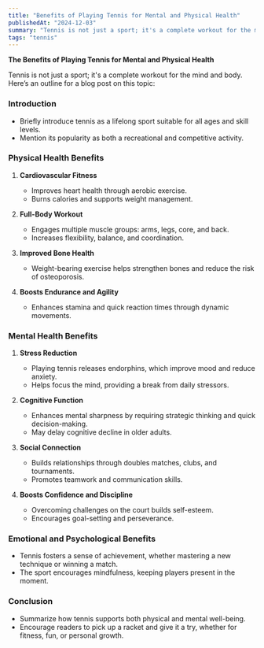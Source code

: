 ```yaml
---
title: "Benefits of Playing Tennis for Mental and Physical Health"
publishedAt: "2024-12-03"
summary: "Tennis is not just a sport; it's a complete workout for the mind and body. Here’s an outline for a blog post on this topic:"
tags: "tennis"
---
```

**The Benefits of Playing Tennis for Mental and Physical Health**  

Tennis is not just a sport; it's a complete workout for the mind and body. Here’s an outline for a blog post on this topic:  


### **Introduction**  
- Briefly introduce tennis as a lifelong sport suitable for all ages and skill levels.  
- Mention its popularity as both a recreational and competitive activity.  

### **Physical Health Benefits**  
1. **Cardiovascular Fitness**  
   - Improves heart health through aerobic exercise.  
   - Burns calories and supports weight management.  

2. **Full-Body Workout**  
   - Engages multiple muscle groups: arms, legs, core, and back.  
   - Increases flexibility, balance, and coordination.  

3. **Improved Bone Health**  
   - Weight-bearing exercise helps strengthen bones and reduce the risk of osteoporosis.  

4. **Boosts Endurance and Agility**  
   - Enhances stamina and quick reaction times through dynamic movements.  

### **Mental Health Benefits**  
1. **Stress Reduction**  
   - Playing tennis releases endorphins, which improve mood and reduce anxiety.  
   - Helps focus the mind, providing a break from daily stressors.  

2. **Cognitive Function**  
   - Enhances mental sharpness by requiring strategic thinking and quick decision-making.  
   - May delay cognitive decline in older adults.  

3. **Social Connection**  
   - Builds relationships through doubles matches, clubs, and tournaments.  
   - Promotes teamwork and communication skills.  

4. **Boosts Confidence and Discipline**  
   - Overcoming challenges on the court builds self-esteem.  
   - Encourages goal-setting and perseverance.  

### **Emotional and Psychological Benefits**  
- Tennis fosters a sense of achievement, whether mastering a new technique or winning a match.  
- The sport encourages mindfulness, keeping players present in the moment.  

### **Conclusion**  
- Summarize how tennis supports both physical and mental well-being.  
- Encourage readers to pick up a racket and give it a try, whether for fitness, fun, or personal growth.  

